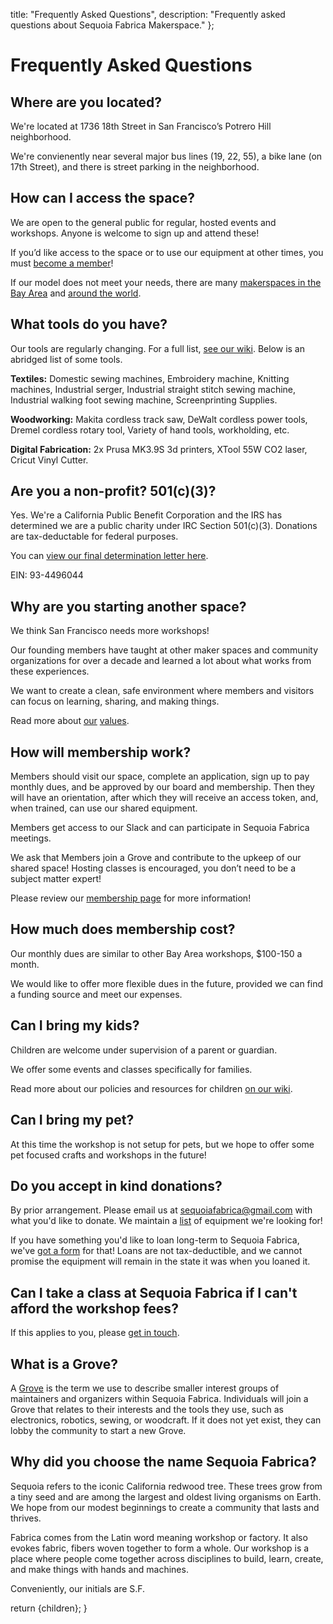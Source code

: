   title: "Frequently Asked Questions",
  description: "Frequently asked questions about Sequoia Fabrica Makerspace."
};

# Frequently Asked Questions

## Where are you located?

We're located at 1736 18th Street in San Francisco’s Potrero Hill neighborhood. 

We're convienently near several major bus lines  (19, 22, 55), a bike lane (on 17th Street), and there is street parking in the neighborhood.

## How can I access the space?

We are open to the general public for regular, hosted events and workshops. Anyone is welcome to sign up and attend these! 
 
If you’d like access to the space or to use our equipment at other times, you must [become a member](./membership)!

If our model does not meet your needs, there are many [makerspaces in the Bay Area](https://makernexuswiki.com/wiki/Maker_Spaces_In_San_Francisco_area) and [around the world](https://wiki.hackerspaces.org/List_of_Hacker_Spaces).

## What tools do you have?

Our tools are regularly changing. For a full list, [see our wiki](https://wiki.sequoiafabrica.org/wiki/Main_Page).
Below is an abridged list of some tools.

**Textiles:**
Domestic sewing machines,
Embroidery machine,
Knitting machines,
Industrial serger,
Industrial straight stitch sewing machine,
Industrial walking foot sewing machine,
Screenprinting Supplies.

**Woodworking:**
Makita cordless track saw,
DeWalt cordless power tools,
Dremel cordless rotary tool,
Variety of hand tools, workholding, etc.

**Digital Fabrication:**
2x Prusa MK3.9S 3d printers,
XTool 55W CO2 laser,
Cricut Vinyl Cutter.

## **Are you a non-profit? 501(c)(3)?**

Yes. We're a California Public Benefit Corporation and the IRS has determined we are a public charity under IRC Section 501(c)(3). Donations are tax-deductable for federal purposes. 

You can [view our final determination letter here](https://static.miraheze.org/sequoiafabricawiki/8/86/FinalLetter_93-4496044_SEQUOIAFABRICA_01132024_00.pdf).  

EIN: 93-4496044

## Why are you starting another space?

We think San Francisco needs more workshops! 

Our founding members have taught at other maker spaces and community organizations for over a decade and learned a lot about what works from these experiences. 

We want to create a clean, safe environment where members and visitors can focus on learning, sharing, and making things. 

Read more about [our](https://wiki.sequoiafabrica.org/wiki/Workshop_Norms) [values](./code_of_conduct).

## How will membership work?

Members should visit our space, complete an application, sign up to pay monthly dues, and be approved by our board and membership. Then they will have an orientation, after which they will receive an access token, and, when trained, can use our shared equipment.

Members get access to our Slack and can participate in Sequoia Fabrica meetings.

We ask that Members join a Grove and contribute to the upkeep of our shared space! Hosting classes is encouraged, you don’t need to be a subject matter expert!

Please review our [membership page](./membership) for more information!

## How much does membership cost?

Our monthly dues are similar to other Bay Area workshops, $100-150 a month.

We would like to offer more flexible dues in the future, provided we can find a funding source and meet our expenses. 

## Can I bring my kids?

Children are welcome under supervision of a parent or guardian. 

We offer some events and classes specifically for families. 

Read more about our policies and resources for children [on our wiki](https://wiki.sequoiafabrica.org/wiki/Saplings).

## Can I bring my pet?

At this time the workshop is not setup for pets, but we hope to offer some pet focused crafts and workshops in the future!

## Do you accept in kind donations?

By prior arrangement. Please email us at [sequoiafabrica@gmail.com](mailto:sequoiafabrica@gmail.com) with what you'd like to donate. We maintain a [list](https://wiki.sequoiafabrica.org/wiki/Equipment_Needs) of equipment we're looking for!

If you have something you'd like to loan long-term to Sequoia Fabrica, we've [got a form](https://docs.google.com/forms/d/e/1FAIpQLSfkrRbrPWCJe-pVXQRyJ7k1nDh0zrLgVVYZIwJPtpxaV6SVlg/viewform?usp=sf_link) for that!
Loans are not tax-deductible, and we cannot promise the equipment will remain in the state it was when you loaned it.

## Can I take a class at Sequoia Fabrica if I can't afford the workshop fees?

If this applies to you, please [get in touch](./contact). 

## What is a Grove?

A [Grove](https://wiki.sequoiafabrica.org/wiki/Grove) is the term we use to describe smaller interest groups of maintainers and organizers within Sequoia Fabrica. Individuals will join a Grove that relates to their interests and the tools they use, such as electronics, robotics, sewing, or woodcraft. If it does not yet exist, they can lobby the community to start a new Grove. 

## Why did you choose the name Sequoia Fabrica?

Sequoia refers to the iconic California redwood tree. These trees grow from a tiny seed and are among the largest and oldest living organisms on Earth. We hope from our modest beginnings to create a community that lasts and thrives.  

Fabrica comes from the Latin word meaning workshop or factory. It also evokes fabric, fibers woven together to form a whole. Our workshop is a place where people come together across disciplines to build, learn, create, and make things with hands and machines. 

Conveniently, our initials are S.F.

  return <DocumentLayout metadata={metadata}>{children}</DocumentLayout>;
}
